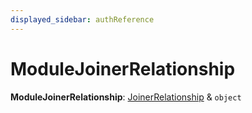 ```yaml
---
displayed_sidebar: authReference
---
```



# ModuleJoinerRelationship

 **ModuleJoinerRelationship**: [JoinerRelationship](../auth.JoinerRelationship/page.mdx) & `object`
